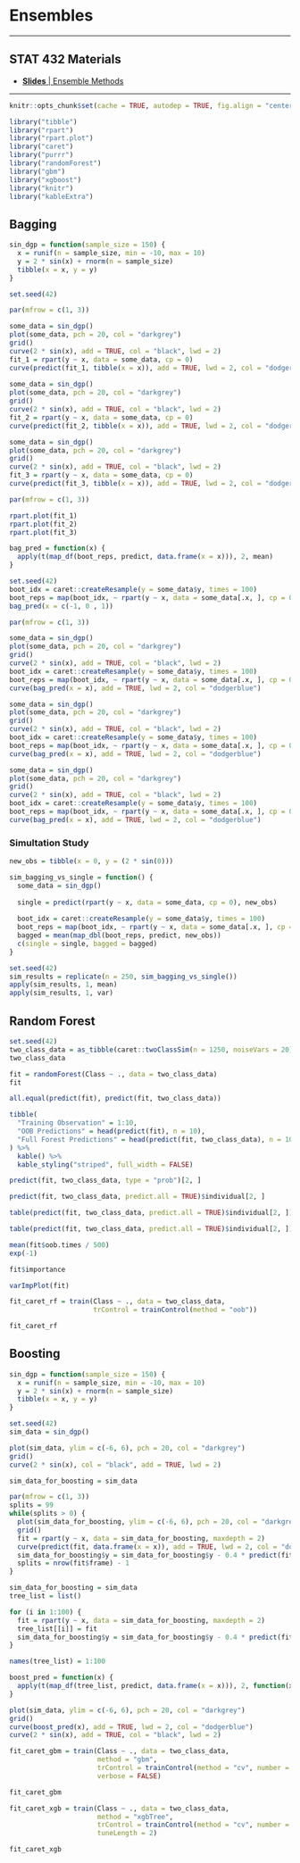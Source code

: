 # Ensembles

***

## STAT 432 Materials

- [**Slides** | Ensemble Methods](https://fall-2019.stat432.org/slides/ensembles.pdf)

***

```r
knitr::opts_chunk$set(cache = TRUE, autodep = TRUE, fig.align = "center")
```

```r
library("tibble")
library("rpart")
library("rpart.plot")
library("caret")
library("purrr")
library("randomForest")
library("gbm")
library("xgboost")
library("knitr")
library("kableExtra")
```

## Bagging

```r
sin_dgp = function(sample_size = 150) {
  x = runif(n = sample_size, min = -10, max = 10)
  y = 2 * sin(x) + rnorm(n = sample_size)
  tibble(x = x, y = y)
}
```

```r
set.seed(42)
```

```r
par(mfrow = c(1, 3))

some_data = sin_dgp()
plot(some_data, pch = 20, col = "darkgrey")
grid()
curve(2 * sin(x), add = TRUE, col = "black", lwd = 2)
fit_1 = rpart(y ~ x, data = some_data, cp = 0)
curve(predict(fit_1, tibble(x = x)), add = TRUE, lwd = 2, col = "dodgerblue")
      
some_data = sin_dgp()
plot(some_data, pch = 20, col = "darkgrey")
grid()
curve(2 * sin(x), add = TRUE, col = "black", lwd = 2)
fit_2 = rpart(y ~ x, data = some_data, cp = 0)
curve(predict(fit_2, tibble(x = x)), add = TRUE, lwd = 2, col = "dodgerblue")

some_data = sin_dgp()
plot(some_data, pch = 20, col = "darkgrey")
grid()
curve(2 * sin(x), add = TRUE, col = "black", lwd = 2)
fit_3 = rpart(y ~ x, data = some_data, cp = 0)
curve(predict(fit_3, tibble(x = x)), add = TRUE, lwd = 2, col = "dodgerblue")
```

```r
par(mfrow = c(1, 3))

rpart.plot(fit_1)
rpart.plot(fit_2)
rpart.plot(fit_3)
```

```r
bag_pred = function(x) {
  apply(t(map_df(boot_reps, predict, data.frame(x = x))), 2, mean)
}

set.seed(42)
boot_idx = caret::createResample(y = some_data$y, times = 100)
boot_reps = map(boot_idx, ~ rpart(y ~ x, data = some_data[.x, ], cp = 0))
bag_pred(x = c(-1, 0 , 1))
```

```r
par(mfrow = c(1, 3))

some_data = sin_dgp()
plot(some_data, pch = 20, col = "darkgrey")
grid()
curve(2 * sin(x), add = TRUE, col = "black", lwd = 2)
boot_idx = caret::createResample(y = some_data$y, times = 100)
boot_reps = map(boot_idx, ~ rpart(y ~ x, data = some_data[.x, ], cp = 0))
curve(bag_pred(x = x), add = TRUE, lwd = 2, col = "dodgerblue")

some_data = sin_dgp()
plot(some_data, pch = 20, col = "darkgrey")
grid()
curve(2 * sin(x), add = TRUE, col = "black", lwd = 2)
boot_idx = caret::createResample(y = some_data$y, times = 100)
boot_reps = map(boot_idx, ~ rpart(y ~ x, data = some_data[.x, ], cp = 0))
curve(bag_pred(x = x), add = TRUE, lwd = 2, col = "dodgerblue")

some_data = sin_dgp()
plot(some_data, pch = 20, col = "darkgrey")
grid()
curve(2 * sin(x), add = TRUE, col = "black", lwd = 2)
boot_idx = caret::createResample(y = some_data$y, times = 100)
boot_reps = map(boot_idx, ~ rpart(y ~ x, data = some_data[.x, ], cp = 0))
curve(bag_pred(x = x), add = TRUE, lwd = 2, col = "dodgerblue")
```

### Simultation Study

```r
new_obs = tibble(x = 0, y = (2 * sin(0)))
```

```r
sim_bagging_vs_single = function() {
  some_data = sin_dgp()
  
  single = predict(rpart(y ~ x, data = some_data, cp = 0), new_obs)
  
  boot_idx = caret::createResample(y = some_data$y, times = 100)
  boot_reps = map(boot_idx, ~ rpart(y ~ x, data = some_data[.x, ], cp = 0))
  bagged = mean(map_dbl(boot_reps, predict, new_obs))
  c(single = single, bagged = bagged)
}

set.seed(42)
sim_results = replicate(n = 250, sim_bagging_vs_single())
apply(sim_results, 1, mean)
apply(sim_results, 1, var)
```

## Random Forest

```r
set.seed(42)
two_class_data = as_tibble(caret::twoClassSim(n = 1250, noiseVars = 20))
two_class_data
```

```r
fit = randomForest(Class ~ ., data = two_class_data)
fit
```

```r
all.equal(predict(fit), predict(fit, two_class_data))
```

```r
tibble(
  "Training Observation" = 1:10,
  "OOB Predictions" = head(predict(fit), n = 10),
  "Full Forest Predictions" = head(predict(fit, two_class_data), n = 10)
) %>% 
  kable() %>% 
  kable_styling("striped", full_width = FALSE)
```

```r
predict(fit, two_class_data, type = "prob")[2, ]
```

```r
predict(fit, two_class_data, predict.all = TRUE)$individual[2, ]
```

```r
table(predict(fit, two_class_data, predict.all = TRUE)$individual[2, ])
```

```r
table(predict(fit, two_class_data, predict.all = TRUE)$individual[2, ]) / 500
```

```r
mean(fit$oob.times / 500)
exp(-1)
```

```r
fit$importance
```

```r
varImpPlot(fit)
```

```r
fit_caret_rf = train(Class ~ ., data = two_class_data,
                     trControl = trainControl(method = "oob"))
```

```r
fit_caret_rf
```

## Boosting

```r
sin_dgp = function(sample_size = 150) {
  x = runif(n = sample_size, min = -10, max = 10)
  y = 2 * sin(x) + rnorm(n = sample_size)
  tibble(x = x, y = y)
}
```


```r
set.seed(42)
sim_data = sin_dgp()
```

```r
plot(sim_data, ylim = c(-6, 6), pch = 20, col = "darkgrey")
grid()
curve(2 * sin(x), col = "black", add = TRUE, lwd = 2)
```

```r
sim_data_for_boosting = sim_data
```

```r
par(mfrow = c(1, 3))
splits = 99
while(splits > 0) {
  plot(sim_data_for_boosting, ylim = c(-6, 6), pch = 20, col = "darkgrey")
  grid()
  fit = rpart(y ~ x, data = sim_data_for_boosting, maxdepth = 2)
  curve(predict(fit, data.frame(x = x)), add = TRUE, lwd = 2, col = "dodgerblue")
  sim_data_for_boosting$y = sim_data_for_boosting$y - 0.4 * predict(fit)
  splits = nrow(fit$frame) - 1
}
```

```r
sim_data_for_boosting = sim_data
tree_list = list()

for (i in 1:100) {
  fit = rpart(y ~ x, data = sim_data_for_boosting, maxdepth = 2)
  tree_list[[i]] = fit
  sim_data_for_boosting$y = sim_data_for_boosting$y - 0.4 * predict(fit)
}

names(tree_list) = 1:100

boost_pred = function(x) {
  apply(t(map_df(tree_list, predict, data.frame(x = x))), 2, function(x) {0.4 * sum(x)})
}

plot(sim_data, ylim = c(-6, 6), pch = 20, col = "darkgrey")
grid()
curve(boost_pred(x), add = TRUE, lwd = 2, col = "dodgerblue")
curve(2 * sin(x), add = TRUE, col = "black", lwd = 2)
```

```r
fit_caret_gbm = train(Class ~ ., data = two_class_data,
                      method = "gbm",
                      trControl = trainControl(method = "cv", number = 5),
                      verbose = FALSE)
```

```r
fit_caret_gbm
```

```r
fit_caret_xgb = train(Class ~ ., data = two_class_data,
                      method = "xgbTree",
                      trControl = trainControl(method = "cv", number = 5),
                      tuneLength = 2)
```

```r
fit_caret_xgb
```
